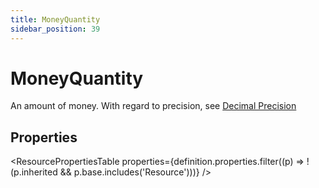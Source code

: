 ```yaml
---
title: MoneyQuantity
sidebar_position: 39
---
```


# MoneyQuantity

An amount of money. With regard to precision, see [Decimal Precision](https://www.hl7.org/fhir/datatypes.html#precision)



## Properties

<ResourcePropertiesTable properties={definition.properties.filter((p) => !(p.inherited && p.base.includes('Resource')))} />



